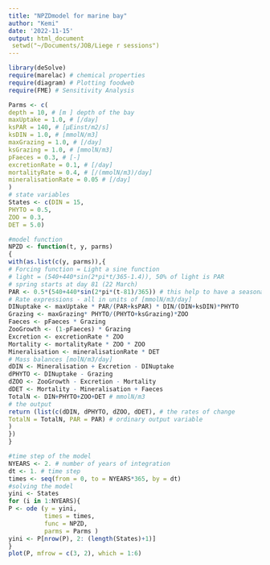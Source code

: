 ```yaml
---
title: "NPZDmodel for marine bay"
author: "Kemi"
date: '2022-11-15'
output: html_document
 setwd("~/Documents/JOB/Liege r sessions")
---
```


```r
library(deSolve)
require(marelac) # chemical properties
require(diagram) # Plotting foodweb
require(FME) # Sensitivity Analysis
```





```r
Parms <- c(
depth = 10, # [m ] depth of the bay
maxUptake = 1.0, # [/day]
ksPAR = 140, # [μEinst/m2/s]
ksDIN = 1.0, # [mmolN/m3]
maxGrazing = 1.0, # [/day]
ksGrazing = 1.0, # [mmolN/m3]
pFaeces = 0.3, # [-]
excretionRate = 0.1, # [/day]
mortalityRate = 0.4, # [/(mmolN/m3)/day]
mineralisationRate = 0.05 # [/day]
)
# state variables
States <- c(DIN = 15, 
PHYTO = 0.5, 
ZOO = 0.3,  
DET = 5.0) 
```



```r
#model function
NPZD <- function(t, y, parms)
{
with(as.list(c(y, parms)),{
# Forcing function = Light a sine function
# light = (540+440*sin(2*pi*t/365-1.4)), 50% of light is PAR
# spring starts at day 81 (22 March)
PAR <- 0.5*(540+440*sin(2*pi*(t-81)/365)) # this help to have a seasonal variation of sunlight which is more in summer and low in winter
# Rate expressions - all in units of [mmolN/m3/day]
DINuptake <- maxUptake * PAR/(PAR+ksPAR) * DIN/(DIN+ksDIN)*PHYTO
Grazing <- maxGrazing* PHYTO/(PHYTO+ksGrazing)*ZOO
Faeces <- pFaeces * Grazing
ZooGrowth <- (1-pFaeces) * Grazing
Excretion <- excretionRate * ZOO
Mortality <- mortalityRate * ZOO * ZOO
Mineralisation <- mineralisationRate * DET
# Mass balances [molN/m3/day]
dDIN <- Mineralisation + Excretion - DINuptake
dPHYTO <- DINuptake - Grazing
dZOO <- ZooGrowth - Excretion - Mortality
dDET <- Mortality - Mineralisation + Faeces
TotalN <- DIN+PHYTO+ZOO+DET # mmolN/m3
# the output
return (list(c(dDIN, dPHYTO, dZOO, dDET), # the rates of change
TotalN = TotalN, PAR = PAR) # ordinary output variable
)
})
} 
```

```r
#time step of the model
NYEARS <- 2. # number of years of integration
dt <- 1. # time step
times <- seq(from = 0, to = NYEARS*365, by = dt)
#solving the model
yini <- States
for (i in 1:NYEARS){
P <- ode (y = yini,
          times = times,
          func = NPZD,
          parms = Parms )
yini <- P[nrow(P), 2: (length(States)+1)]
}
plot(P, mfrow = c(3, 2), which = 1:6)
```

